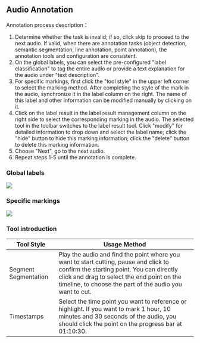
## Audio Annotation

Annotation process description：

1. Determine whether the task is invalid; if so, click skip to proceed to the next audio. If valid, when there are annotation tasks (object detection, semantic segmentation, line annotation, point annotation), the annotation tools and configuration are consistent.
2. On the global labels, you can select the pre-configured "label classification" to tag the entire audio or provide a text explanation for the audio under "text description".
3. For specific markings, first click the "tool style" in the upper left corner to select the marking method. After completing the style of the mark in the audio, synchronize it in the label column on the right. The name of this label and other information can be modified manually by clicking on it.
4. Click on the label result in the label result management column on the right side to select the corresponding marking in the audio. The selected tool in the toolbar switches to the label result tool. Click "modify" for detailed information to drop down and select the label name; click the "hide" button to hide this marking information; click the "delete" button to delete this marking information.
5. Choose "Next", go to the next audio.
6. Repeat steps 1-5 until the annotation is complete.


### Global labels

<img src={global} />


### Specific markings

<img src={tool} />


### Tool introduction

<table>
<thead>
    <tr>
        <th style={{ whiteSpace: 'nowrap' }}>Tool Style</th>
        <th>Usage Method</th>
    </tr>
    </thead>
    <tbody>
    <tr>
        <td>Segment Segmentation</td>
        <td>Play the audio and find the point where you want to start cutting, pause and click to confirm the starting point. You can directly click and drag to select the end point on the timeline, to choose the part of the audio you want to cut.</td>
    </tr>
    <tr>
        <td>Timestamps</td>
        <td>Select the time point you want to reference or highlight. If you want to mark 1 hour, 10 minutes and 30 seconds of the audio, you should click the point on the progress bar at 01:10:30.</td>
    </tr>
    </tbody>
</table>

